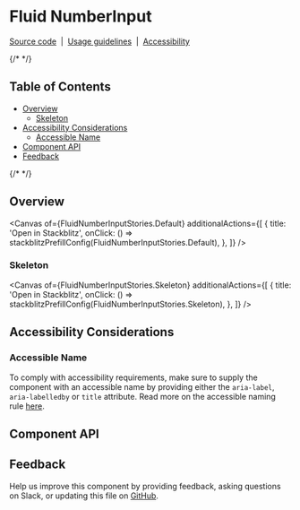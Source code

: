 
<Meta isTemplate />


# Fluid NumberInput

[Source code](https://github.com/carbon-design-system/carbon/tree/main/packages/react/src/components/FluidNumberInput)
&nbsp;|&nbsp;
[Usage guidelines](https://www.carbondesignsystem.com/components/NumberInput/usage)
&nbsp;|&nbsp;
[Accessibility](https://www.carbondesignsystem.com/components/NumberInput/accessibility)


{/* <!-- START doctoc generated TOC please keep comment here to allow auto update --> <!-- DON'T EDIT THIS SECTION, INSTEAD RE-RUN doctoc TO UPDATE --> */}

## Table of Contents

- [Overview](#overview)
  - [Skeleton](#skeleton)
- [Accessibility Considerations](#accessibility-considerations)
  - [Accessible Name](#accessible-name)
- [Component API](#component-api)
- [Feedback](#feedback)

{/* <!-- END doctoc generated TOC please keep comment here to allow auto update --> */}

## Overview

<Canvas
  of={FluidNumberInputStories.Default}
  additionalActions={[
    {
      title: 'Open in Stackblitz',
      onClick: () => stackblitzPrefillConfig(FluidNumberInputStories.Default),
    },
  ]}
/>

### Skeleton

<Canvas
  of={FluidNumberInputStories.Skeleton}
  additionalActions={[
    {
      title: 'Open in Stackblitz',
      onClick: () => stackblitzPrefillConfig(FluidNumberInputStories.Skeleton),
    },
  ]}
/>

## Accessibility Considerations

### Accessible Name

To comply with accessibility requirements, make sure to supply the component
with an accessible name by providing either the `aria-label`, `aria-labelledby`
or `title` attribute. Read more on the accessible naming rule
[here](https://able.ibm.com/rules/archives/latest/doc/en-US/aria_accessiblename_exists.html).

## Component API

<ArgTypes />

## Feedback

Help us improve this component by providing feedback, asking questions on Slack,
or updating this file on
[GitHub](https://github.com/carbon-design-system/carbon/edit/main/packages/react/src/components/FluidNumberInput/FluidNumberInput.mdx).
